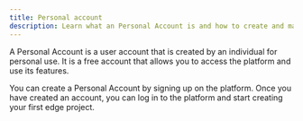 ```yaml
---
title: Personal account
description: Learn what an Personal Account is and how to create and manage it
---
```


A Personal Account is a user account that is created by an individual for personal use. 
It is a free account that allows you to access the platform and use its features. 

You can create a Personal Account by signing up on the platform. Once you have created an account, 
you can log in to the platform and start creating your first edge project.
